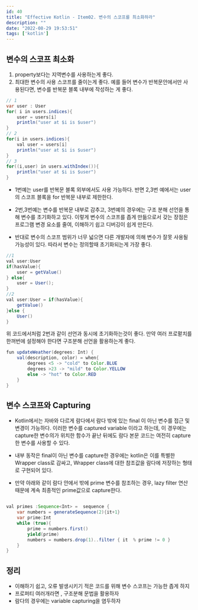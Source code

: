 ```yaml
---
id: 40
title: "Effective Kotlin - Item02. 변수의 스코프를 최소화하라"
description: ""
date: "2022-08-29 19:53:51"
tags: ['kotlin']
---
```

## 변수의 스코프 최소화 

1. property보다는 지역변수를 사용하는게 좋다.
2. 최대한 변수의 사용 스코프를 줄이는게 좋다. 예를 들어 변수가 반복문안에서만 사용된다면, 변수를 반복문 블록 내부에 작성하는 게 좋다. 

```java
// 1
var user : User
for( i in users.indices){
    user = users[i]
    println("user at $i is $user")
}
// 2 
for(i in users.indices){
    val user = users[i]
    println("user at $i is $user")
}
// 3  
for((i,user) in users.withIndex()){
    println("user at $i is $user")
}
```

- 1번예는 user를 반복문 블록 외부에서도 사용 가능하다. 반면 2,3번 예에서는 user의 스코프 블록을 for 반복문 내부로 제한한다. 
- 2번,3번예는 변수를 반복문 내부로 감추고, 3번예의 경우에는 구조 분해 선언을 통해 변수를 초기화하고 있다. 이렇게 변수의 스코프를 좁게 만듦으로서 갖는 장점은 프로그램 변경 요소를 줄여, 이해하기 쉽고 디버깅이 쉽게 만든다. 

- 반대로 변수의 스코프 범위가 너무 넓으면 다른 개발자에 의해 변수가 잘못 사용될 가능성이 있다. 따라서 변수는 정의할때 초기화되는게 가장 좋다. 

```java
//1
val user:User 
if(hasValue){
    user = getValue()
} else{
    user = User();
}
//2 
val user:User = if(hasValue){
    getValue()
}else {
    User()
}
```

위 코드에서처럼 2번과 같이 선언과 동시에 초기화하는것이 좋다. 만약 여러 프로펕치를 한꺼번에 설정해야 한다면 구조분해 선언을 활용하는게 좋다. 


```java
fun updateWeather(degrees: Int) {
    val(description, color) = when{
        degrees <5 -> "cold" to Color.BLUE
        degrees >23 -> "mild" to Color.YELLOW
        else -> "hot" to Color.RED
    }
}
```


## 변수 스코프와 Capturing 

- Kotlin에서는 자바와 다르게 람다에서 람다 밖에 있는 final 이 아닌 변수를 접근 및 변경이 가능하다. 이러한 변수를 captured variable 이라고 하는데, 이 경우에는 capture한 변수의가 위치한 함수가 끝난 뒤에도 람다 본문 코드는 여전히 capture한 변수를 사용할 수 있다. 

- 내부 동작은 final이 아닌 변수를 capture한 경우에는 kotlin은 이를 특별한 Wrapper class로 감싸고, Wrapper class에 대한 참조값을 람다에 저장하는 형태로 구현되어 있다. 

- 만약 아래와 같이 람다 안에서 밖에 prime 변수를 참조하는 경우, lazy filter 연산 때문에 계속 최종적인 prime값으로 capture한다. 
```java

val primes :Sequence<Int> =  sequence {
    var numbers = generateSequence(2){it+1}
    var prime:Int
    while (true){
        prime = numbers.first()
        yield(prime)
        numbers = numbers.drop(1)..filter { it  % prime != 0 }
    }
}
```

## 정리 

- 이해하기 쉽고, 오류 발생시키기 적은 코드를 위해 변수 스코프는 가능한 좁게 하지
- 프로퍼티 여러개라면 , 구조분해 문법을 활용하자
- 람다의 경우에는 variable capturing을 염두하자